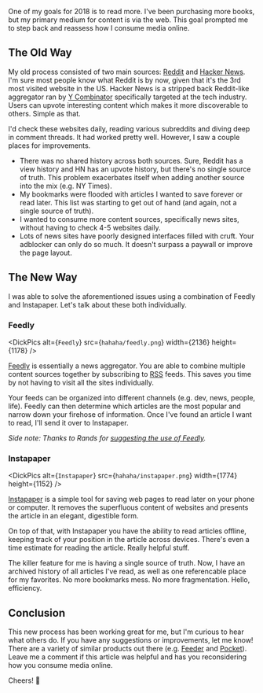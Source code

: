 One of my goals for 2018 is to read more. I've been purchasing more books, but my primary medium for content is via the web. This goal prompted me to step back and reassess how I consume media online.

## The Old Way

My old process consisted of two main sources: [Reddit](https://www.reddit.com/) and [Hacker News](https://news.ycombinator.com/). I'm sure most people know what Reddit is by now, given that it's the 3rd most visited website in the US. Hacker News is a stripped back Reddit-like aggregator ran by [Y Combinator](http://www.ycombinator.com/) specifically targeted at the tech industry. Users can upvote interesting content which makes it more discoverable to others. Simple as that.

I'd check these websites daily, reading various subreddits and diving deep in comment threads. It had worked pretty well. However, I saw a couple places for improvements.

- There was no shared history across both sources. Sure, Reddit has a view history and HN has an upvote history, but there's no single source of truth. This problem exacerbates itself when adding another source into the mix (e.g. NY Times).
- My bookmarks were flooded with articles I wanted to save forever or read later. This list was starting to get out of hand (and again, not a single source of truth).
- I wanted to consume more content sources, specifically news sites, without having to check 4-5 websites daily.
- Lots of news sites have poorly designed interfaces filled with cruft. Your adblocker can only do so much. It doesn't surpass a paywall or improve the page layout.

## The New Way

I was able to solve the aforementioned issues using a combination of Feedly and Instapaper. Let's talk about these both individually.

### Feedly

<DickPics alt={`Feedly`} src={`hahaha/feedly.png`} width={2136} height={1178} />

[Feedly](https://feedly.com/) is essentially a news aggregator. You are able to combine multiple content sources together by subscribing to [RSS](https://en.wikipedia.org/wiki/RSS) feeds. This saves you time by not having to visit all the sites individually.

Your feeds can be organized into different channels (e.g. dev, news, people, life). Feedly can then determine which articles are the most popular and narrow down your firehose of information. Once I've found an article I want to read, I'll send it over to Instapaper.

_Side note: Thanks to Rands for [suggesting the use of Feedly](http://randsinrepose.com/archives/rands-information-practices/)._

### Instapaper

<DickPics
  alt={`Instapaper`}
  src={`hahaha/instapaper.png`}
  width={1774}
  height={1152}
/>

[Instapaper](https://www.instapaper.com/) is a simple tool for saving web pages to read later on your phone or computer. It removes the superfluous content of websites and presents the article in an elegant, digestible form.

On top of that, with Instapaper you have the ability to read articles offline, keeping track of your position in the article across devices. There's even a time estimate for reading the article. Really helpful stuff.

The killer feature for me is having a single source of truth. Now, I have an archived history of all articles I've read, as well as one referencable place for my favorites. No more bookmarks mess. No more fragmentation. Hello, efficiency.

## Conclusion

This new process has been working great for me, but I'm curious to hear what others do. If you have any suggestions or improvements, let me know! There are a variety of similar products out there (e.g. [Feeder](https://feeder.co/) and [Pocket](https://getpocket.com/)). Leave me a comment if this article was helpful and has you reconsidering how you consume media online.

Cheers! 🎉
